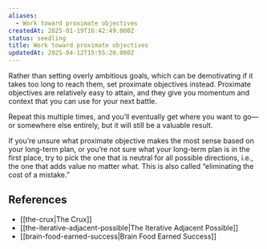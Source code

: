 ```yaml
---
aliases:
  - Work toward proximate objectives
createdAt: 2025-01-19T16:42:49.000Z
status: seedling
title: Work toward proximate objectives
updatedAt: 2025-04-12T15:55:20.000Z
---
```

Rather than setting overly ambitious goals, which can be demotivating if it takes too long to reach them, set proximate objectives instead. Proximate objectives are relatively easy to attain, and they give you momentum and context that you can use for your next battle.

Repeat this multiple times, and you’ll eventually get where you want to go—or somewhere else entirely, but it will still be a valuable result.

If you’re unsure what proximate objective makes the most sense based on your long-term plan, or you’re not sure what your long-term plan is in the first place, try to pick the one that is neutral for all possible directions, i.e., the one that adds value no matter what. This is also called “eliminating the cost of a mistake.”

## References

- [[the-crux|The Crux]]
- [[the-iterative-adjacent-possible|The Iterative Adjacent Possible]]
- [[brain-food-earned-success|Brain Food Earned Success]]
